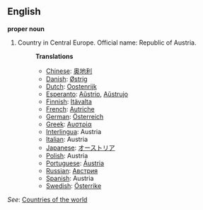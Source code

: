 ==English==

'''proper noun'''

# Country in Central Europe. Official name: Republic of Austria.
#:'''Translations'''
#:*[[Chinese]]: [[奥地利]]
#:*[[Danish]]: [[Østrig]]
#:*[[Dutch]]: [[Oostenrijk]]
#:*[[Esperanto]]: [[Aŭstrio]], [[Aŭstrujo]]
#:*[[Finnish]]: [[Itävalta]]
#:*[[French]]: [[Autriche]]
#:*[[German]]: [[Österreich]]
#:*[[Greek]]: [[Αυστρία]]
#:*[[Interlingua]]: Austria
#:*[[Italian]]: Austria
#:*[[Japanese]]: [[オーストリア]]
#:*[[Polish]]: Austria
#:*[[Portuguese]]: [[Áustria]]
#:*[[Russian]]: [[Австрия]]
#:*[[Spanish]]: Austria
#:*[[Swedish]]: [[Österrike]]

''See'': [[Countries of the world]]